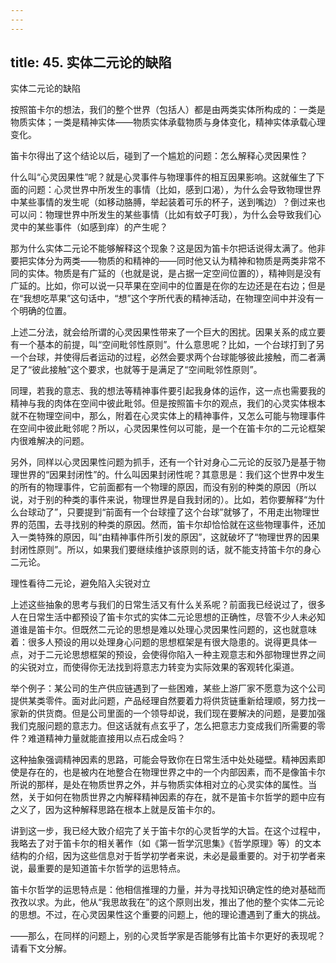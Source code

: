 ```yaml
---
---
---
```

title: 45. 实体二元论的缺陷
---





实体二元论的缺陷


按照笛卡尔的想法，我们的整个世界（包括人）都是由两类实体所构成的：一类是物质实体；一类是精神实体——物质实体承载物质与身体变化，精神实体承载心理变化。

笛卡尔得出了这个结论以后，碰到了一个尴尬的问题：怎么解释心灵因果性？

什么叫“心灵因果性”呢？就是心灵事件与物理事件的相互因果影响。这就催生了下面的问题：心灵世界中所发生的事情（比如，感到口渴），为什么会导致物理世界中某些事情的发生呢（如移动胳膊，举起装着可乐的杯子，送到嘴边）？倒过来也可以问：物理世界中所发生的某些事情（比如有蚊子叮我），为什么会导致我们心灵中的某些事件（如感到痒）的产生呢？

那为什么实体二元论不能够解释这个现象？这是因为笛卡尔把话说得太满了。他非要把实体分为两类——物质的和精神的——同时他又认为精神和物质是两类非常不同的实体。物质是有广延的（也就是说，是占据一定空间位置的），精神则是没有广延的。比如，你可以说一只苹果在空间中的位置是在你的左边还是在右边；但是在“我想吃苹果”这句话中，“想”这个字所代表的精神活动，在物理空间中并没有一个明确的位置。

上述二分法，就会给所谓的心灵因果性带来了一个巨大的困扰。因果关系的成立要有一个基本的前提，叫“空间毗邻性原则”。什么意思呢？比如，一个台球打到了另一个台球，并使得后者运动的过程，必然会要求两个台球能够彼此接触，而二者满足了“彼此接触”这个要求，也就等于是满足了“空间毗邻性原则”。

同理，若我的意志、我的想法等精神事件要引起我身体的运作，这一点也需要我的精神与我的肉体在空间中彼此毗邻。但是按照笛卡尔的观点，我们的心灵实体根本就不在物理空间中，那么，附着在心灵实体上的精神事件，又怎么可能与物理事件在空间中彼此毗邻呢？所以，心灵因果性何以可能，是一个在笛卡尔的二元论框架内很难解决的问题。

另外，同样以心灵因果性问题为抓手，还有一个针对身心二元论的反驳乃是基于物理世界的“因果封闭性”的。什么叫因果封闭性呢？其意思是：我们这个世界中发生的所有的物理事件，它前面都有一个物理的原因，而没有别的种类的原因（所以说，对于别的种类的事件来说，物理世界是自我封闭的）。比如，若你要解释“为什么台球动了”，只要提到“前面有一个台球撞了这个台球”就够了，不用走出物理世界的范围，去寻找别的种类的原因。然而，笛卡尔却恰恰就在这些物理事件，还加入一类特殊的原因，叫“由精神事件所引发的原因”，这就破坏了“物理世界的因果封闭性原则”。所以，如果我们要继续维护该原则的话，就不能支持笛卡尔的身心二元论。





理性看待二元论，避免陷入尖锐对立


上述这些抽象的思考与我们的日常生活又有什么关系呢？前面我已经说过了，很多人在日常生活中都预设了笛卡尔式的实体二元论思想的正确性，尽管不少人未必知道谁是笛卡尔。但既然二元论的思想是难以处理心灵因果性问题的，这也就意味着：很多人预设的用以处理身心问题的思想框架是有很大隐患的。说得更具体一点，对于二元论思想框架的预设，会使得你陷入一种主观意志和外部物理世界之间的尖锐对立，而使得你无法找到将意志力转变为实际效果的客观转化渠道。

举个例子：某公司的生产供应链遇到了一些困难，某些上游厂家不愿意为这个公司提供某类零件。面对此问题，产品经理自然要着力将供货链重新给理顺，努力找一家新的供货商。但是公司里面的一个领导却说，我们现在要解决的问题，是要加强我们克服问题的意志力。但这话就有点玄乎了，怎么把意志力变成我们所需要的零件？难道精神力量就能直接用以点石成金吗？

这种抽象强调精神因素的思路，可能会导致你在日常生活中处处碰壁。精神因素即使是存在的，也是被内在地整合在物理世界之中的一个内部因素，而不是像笛卡尔所说的那样，是处在物质世界之外，并与物质实体相对立的心灵实体的属性。当然，关于如何在物质世界之内解释精神因素的存在，就不是笛卡尔哲学的题中应有之义了，因为这种解释思路在根本上就是反笛卡尔的。

讲到这一步，我已经大致介绍完了关于笛卡尔的心灵哲学的大旨。在这个过程中，我略去了对于笛卡尔的相关著作（如《第一哲学沉思集》《哲学原理》等）的文本结构的介绍，因为这些信息对于哲学初学者来说，未必是最重要的。对于初学者来说，最重要的是知道笛卡尔哲学的运思特点。

笛卡尔哲学的运思特点是：他相信推理的力量，并为寻找知识确定性的绝对基础而孜孜以求。为此，他从“我思故我在”的这个原则出发，推出了他的整个实体二元论的思想。不过，在心灵因果性这个重要的问题上，他的理论遭遇到了重大的挑战。

——那么，在同样的问题上，别的心灵哲学家是否能够有比笛卡尔更好的表现呢？请看下文分解。